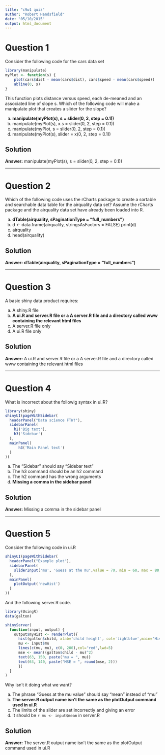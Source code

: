 ```yaml
---
title: "c9w1 quiz"
author: "Robert Handsfield"
date: "05/10/2015"
output: html_document
---
```



# Question 1
Consider the following code for the cars data set

```r
library(manipulate)
myPlot <- function(s) {
    plot(cars$dist - mean(cars$dist), cars$speed - mean(cars$speed))
    abline(0, s)
}
```

This function plots distance versus speed, each de-meaned and an associated line of slope s. Which of the following code will make a manipulate plot that creates a slider for the slope?

a) __manipulate(myPlot(s), s = slider(0, 2, step = 0.1))__  
b) manipulate(myPlot(s), x.s = slider(0, 2, step = 0.1))  
c) manipulate(myPlot, s = slider(0, 2, step = 0.1))  
d) manipulate(myPlot(s), slider = x(0, 2, step = 0.1))  

## Solution
__Answer:__ manipulate(myPlot(s), s = slider(0, 2, step = 0.1))

---

# Question 2
Which of the following code uses the rCharts package to create a sortable and searchable data table for the airquality data set? Assume the rCharts package and the airquality data set have already been loaded into R.

a) __dTable(airquality, sPaginationType = "full_numbers")__  
b) d <- data.frame(airquality, stringsAsFactors = FALSE) print(d)  
c) airquality  
d) head(airquality)  

## Solution
__Answer:__ __dTable(airquality, sPaginationType = "full_numbers")__

---

# Question 3
A basic shiny data product requires:

a) A shiny.R file  
b) __A ui.R and server.R file or a A server.R file and a directory called www containing the relevant html files__  
c) A server.R file only  
d) A ui.R file only  


## Solution
__Answer:__ A ui.R and server.R file or a A server.R file and a directory called www containing the relevant html files

---

# Question 4
What is incorrect about the followig syntax in ui.R?

```r
library(shiny)
shinyUI(pageWithSidebar(
  headerPanel("Data science FTW!"),
  sidebarPanel(
    h2('Big text'),
    h3('Sidebar')
  ),
  mainPanel(
      h3('Main Panel text')
  )
))
```

a) The "Sidebar" should say "Sidebar text"  
b) The h3 command should be an h2 command  
c) The h2 command has the wrong arguments  
d) __Missing a comma in the sidebar panel__  

## Solution
__Answer:__ Missing a comma in the sidebar panel

---

# Question 5
Consider the following code in ui.R

```r
shinyUI(pageWithSidebar(
  headerPanel("Example plot"),
  sidebarPanel(
    sliderInput('mu', 'Guess at the mu',value = 70, min = 60, max = 80, step = 0.05,)
  ),
  mainPanel(
    plotOutput('newHist')
  )
))
```

And the following server.R code.

```r
library(UsingR)
data(galton)

shinyServer(
  function(input, output) {
    output$myHist <- renderPlot({
      hist(galton$child, xlab='child height', col='lightblue',main='Histogram')
      mu <- input$mu
      lines(c(mu, mu), c(0, 200),col="red",lwd=5)
      mse <- mean((galton$child - mu)^2)
      text(63, 150, paste("mu = ", mu))
      text(63, 140, paste("MSE = ", round(mse, 2)))
      })
  }
)
```

Why isn't it doing what we want?

a) The phrase "Guess at the mu value" should say "mean" instead of "mu"  
b) __The server.R output name isn't the same as the plotOutput command used in ui.R__  
c) The limits of the slider are set incorrectly and giving an error  
d) It should be `r mu <- input$mean` in server.R  

## Solution
__Answer:__ The server.R output name isn't the same as the plotOutput command used in ui.R
